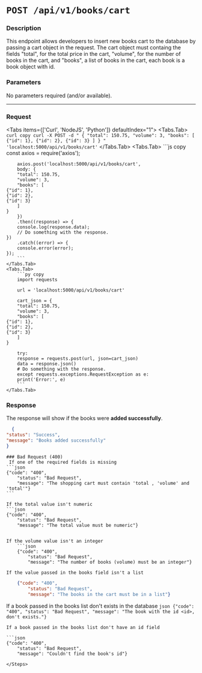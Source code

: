 

# `POST /api/v1/books/cart`

### Description
This endpoint allows developers to insert new books cart to the database by passing a cart object in the request.
The cart object must containg the fields "total", for the total price in the cart, "volume", for the number of books in the cart, and "books", a list of books in the cart, each book is a book object with id.

### Parameters
No parameters required (and/or available).

---

### Request

<Tabs items={['Curl', 'NodeJS', 'Python']} defaultIndex="1">
    <Tabs.Tab>
        ``` curl copy
        curl -X POST -d "
        {
            "total": 150.75,
            "volume": 3,
            "books": [
        {"id": 1},
        {"id": 2},
        {"id": 3}
            ]
        }
        " 'localhost:5000/api/v1/books/cart'
        ```
    </Tabs.Tab>
    <Tabs.Tab>
        ```js copy
        const axios = require('axios');

        axios.post('localhost:5000/api/v1/books/cart',
        body: {
        "total": 150.75,
        "volume": 3,
        "books": [
    {"id": 1},
    {"id": 2},
    {"id": 3}
        ]
    }
        })
        .then((response) => {
        console.log(response.data);
        // Do something with the response.
    })
        .catch((error) => {
        console.error(error);
    });
        ```
    </Tabs.Tab>
    <Tabs.Tab>
        ```py copy
        import requests

        url = 'localhost:5000/api/v1/books/cart'

        cart_json = {
        "total": 150.75,
        "volume": 3,
        "books": [
    {"id": 1},
    {"id": 2},
    {"id": 3}
        ]
    }

        try:
        response = requests.post(url, json=cart_json)
        data = response.json()
        # Do something with the response.
        except requests.exceptions.RequestException as e:
        print('Error:', e)
        ```
    </Tabs.Tab>
</Tabs>

### Response

The response will show if the books were **added successfully**.

```json
  {
"status": "Success",
"message": "Books added successfully"
}
```

<Steps>

    ### Bad Request (400)
     If one of the required fields is missing
    ```json
    {"code": "400",
        "status": "Bad Request",
        "message": "The shopping cart must contain 'total , 'volume' and 'total'"}
    ```

    If the total value isn't numeric
    ```json
    {"code": "400",
        "status": "Bad Request",
        "message": "The total value must be numeric"}
```

If the volume value isn't an integer
    ```json
    {"code": "400",
        "status": "Bad Request",
        "message": "The number of books (volume) must be an integer"}
```
    If the value passed in the books field isn't a list
```json
    {"code": "400",
        "status": "Bad Request",
        "message": "The books in the cart must be in a list"}
```

If a book passed in the books list don't exists in the database
    ```json
    {"code": "400",
        "status": "Bad Request",
        "message": "The book with the id <id>, don't exists."}
    ```

    If a book passed in the books list don't have an id field

    ```json
    {"code": "400",
        "status": "Bad Request",
        "message": "Couldn't find the book's id"}
```
</Steps>


